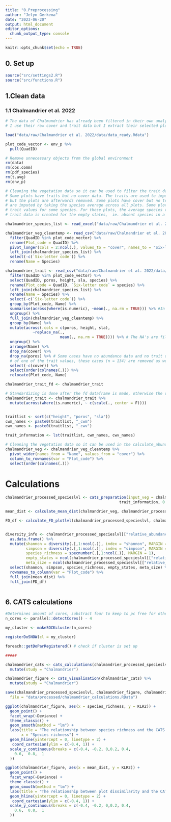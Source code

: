 ```yaml
---
title: "0.Preprocessing"
author: "Jelyn Gerkema"
date: "2023-06-20"
output: html_document
editor_options: 
  chunk_output_type: console
---
```


```r
knitr::opts_chunk$set(echo = TRUE)

```

## 0. Set up
```r
source("src/settings2.R")
source("src/functions.R")
```

## 1.Clean data

### 1.1 Chalmandrier et al. 2022
```r

# The data of Chalmandrier has already been filtered in their own analysis. 
# I use their raw cover and trait data but I extract their selected plot_codes so I can filter the raw data

load("data/raw/Chalmandrier et al. 2022/data/data_ready.Rdata")

plot_code_vector <- env_p %>%
  pull(QuadID)

# Remove unnecessary objects from the global environment
rm(data)
rm(obs.comm)
rm(pdf_species)
rm(t.avg)
rm(env_p)

# Cleaning the vegetation data so it can be used to filter the trait data. 
# Some plots have traits but no cover data. The traits are used to impute missing values
# but the plots are afterwards removed. Some plots have cover but no traits, these traits
# are imputed by taking the species average across all plots. Some plots have cover and multiple
# trait values for some species. For those plots, the average species value is taken. In addition,
# trait data is created for the empty states,  ie. absent species in a certain plot. 

chalmandrier_species_list <- read_excel("data/raw/Chalmandrier et al. 2022/data/complete_species_names.xlsx")

chalmandrier_veg_cleantemp <- read_csv("data/raw/Chalmandrier et al. 2022/data/community.cover.23sp.csv") %>%
  filter(QuadID %in% plot_code_vector) %>%
  rename(Plot_code = QuadID) %>%
  pivot_longer(cols = 2:ncol(.), values_to = "cover", names_to = "Six-letter code") %>%
  left_join(chalmandrier_species_list) %>%
  select(-c(`Six-letter code`)) %>%
  rename(Name = Species)

chalmandrier_trait <- read_csv("data/raw/Chalmandrier et al. 2022/data/kettleholedata.23sp.csv") %>%
  filter(QuadID %in% plot_code_vector) %>%
  select(QuadID, poros, height, sla, species) %>%
  rename(Plot_code = QuadID, `Six-letter code` = species) %>%
  left_join(chalmandrier_species_list) %>%
  rename(Name = Species) %>%
  select(-c(`Six-letter code`)) %>%
  group_by(Plot_code, Name) %>%
  summarise(across(where(is.numeric), ~mean(., na.rm = TRUE))) %>% #In some quadrants, some species have multiple recordings, the average is taken here. 
  ungroup() %>%
  full_join(chalmandrier_veg_cleantemp) %>%
  group_by(Name) %>%
  mutate(across(.cols = c(poros, height, sla),  
            ~replace_na(., 
                        mean(., na.rm = TRUE)))) %>% # The NA's are filled up by the species mean
  ungroup() %>%
  arrange(Name) %>%
  drop_na(cover) %>%
  drop_na(poros) %>% # Some cases have no abundance data and no trait data, by dropping NA's 
  # of one of the trait values, these cases (n = 134) are removed as well. 
  select(-c(cover)) %>%
  select(order(colnames(.))) %>%
  relocate(Plot_code, Name)

chalmandrier_trait_fd <- chalmandrier_trait 

# Standardizing is done after the fd dataframe is made, otherwise the values are standardized twice
chalmandrier_trait <- chalmandrier_trait %>%
  mutate(across(where(is.numeric), ~ c(scale(., center = F)))) 


traitlist <- sort(c("height", "poros", "sla"))
cwm_names <- paste0(traitlist, "_cwm")
cwv_names <- paste0(traitlist, "_cwv")

trait_information <- lst(traitlist, cwm_names, cwv_names)

# Cleaning the vegetation data so it can be used in the calculate_abundance function
chalmandrier_veg <- chalmandrier_veg_cleantemp %>%
  pivot_wider(names_from = "Name", values_from = "cover") %>%
  column_to_rownames(var = "Plot_code") %>%
  select(order(colnames(.)))


``` 

# Calculations
```r

chalmandrier_processed_specieslvl <- cats_preparation(input_veg = chalmandrier_veg, input_trait = chalmandrier_trait,  
                                                  trait_information, 0.8, trait_detail = "Plot") 

mean_dist <- calculate_mean_dist(chalmandrier_veg, chalmandrier_processed_specieslvl)

FD_df <- calculate_FD_plotlvl(chalmandrier_processed_specieslvl, chalmandrier_veg, chalmandrier_trait_fd)


diversity_info <- chalmandrier_processed_specieslvl[["relative_abundances"]][["matrix4traits_prop"]] %>% 
  as.data.frame() %>% 
  mutate(shannon = diversity(.[,1:ncol(.)], index = "shannon", MARGIN = 1, base = exp(1)),
         simpson = diversity(.[,1:ncol(.)], index = "simpson", MARGIN = 1, base =exp(1)),
         species_richness = specnumber(.[,1:ncol(.)], MARGIN = 1),
         empty_states = ncol(chalmandrier_processed_specieslvl[["relative_abundances"]][["matrix4traits_prop"]]) - species_richness,
         meta_size = ncol(chalmandrier_processed_specieslvl[["relative_abundances"]][["matrix4traits_prop"]])) %>%
  select(shannon, simpson, species_richness, empty_states, meta_size) %>% # base = exp(1) gives the shannon index a log e base
  rownames_to_column(var = "Plot_code") %>%
  full_join(mean_dist) %>%
  full_join(FD_df)



```

## 6. CATS calculations
```r
#Determines amount of cores, substract four to keep to pc free for other processes.
n_cores <- parallel::detectCores() - 4 

my_cluster <- makeSOCKcluster(n_cores)

registerDoSNOW(cl = my_cluster)

foreach::getDoParRegistered() # check if cluster is set up

#####

chalmandrier_cats <- cats_calculations(chalmandrier_processed_specieslvl, trait_information, trait_detail = "Plot") %>%
  mutate(study = "Chalmandrier")

chalmandrier_figure <- cats_visualisation(chalmandrier_cats) %>%
  mutate(study = "Chalmandrier")

save(chalmandrier_processed_specieslvl, chalmandrier_figure, chalmandrier_species_list, chalmandrier_cats,
  file = "data/processed/chalmandrier_calculations.RData")

ggplot(chalmandrier_figure, aes(x = species_richness, y = KLR2)) +
  geom_point() +
  facet_wrap(~Deviance) + 
  theme_classic() +
  geom_smooth(method = "lm") + 
  labs(title = "The relationship between species richness and the CATS decomposition - Chalmandrier et al. 2022",
       x = "Species richness") +
  geom_hline(yintercept = 0, linetype = 2) +
   coord_cartesian(ylim = c(-0.4, 1)) +
  scale_y_continuous(breaks = c(-0.4, -0.2, 0,0.2, 0.4, 
    0.6,  0.8,  1
  ))

ggplot(chalmandrier_figure, aes(x = mean_dist, y = KLR2)) +
  geom_point() +
  facet_wrap(~Deviance) + 
  theme_classic() +
  geom_smooth(method = "lm") + 
  labs(title = "The relationship between plot dissimilarity and the CATS decomposition - Chalmandrier et al. 2022",  x = "Average Bray-Curtis index value") +
  geom_hline(yintercept = 0, linetype = 2) +
   coord_cartesian(ylim = c(-0.4, 1)) +
  scale_y_continuous(breaks = c(-0.4, -0.2, 0,0.2, 0.4, 
    0.6,  0.8,  1
  )) 


```


